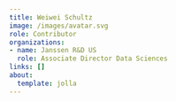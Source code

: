 ```yaml
---
title: Weiwei Schultz
image: /images/avatar.svg
role: Contributor
organizations:
- name: Janssen R&D US
  role: Associate Director Data Sciences
links: []
about:
  template: jolla
---
```


